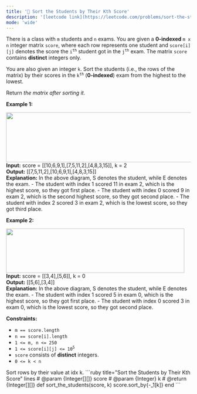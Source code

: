 ```yaml
---
title: '🧀 Sort the Students by Their Kth Score'
description: '[leetcode link](https://leetcode.com/problems/sort-the-students-by-their-kth-score/description/)'
mode: 'wide'
---
```

<Tabs>
  <Tab title="Question" icon="circle-question" iconType="regular">
    <Card>
      <p>There is a class with <code>m</code> students and <code>n</code> exams. You are given a <strong>0-indexed</strong> <code>m x n</code> integer matrix <code>score</code>, where each row represents one student and <code>score[i][j]</code> denotes the score the <code>i<sup>th</sup></code> student got in the <code>j<sup>th</sup></code> exam. The matrix <code>score</code> contains <strong>distinct</strong> integers only.</p>  <p>You are also given an integer <code>k</code>. Sort the students (i.e., the rows of the matrix) by their scores in the <code>k<sup>th</sup></code>&nbsp;(<strong>0-indexed</strong>) exam from the highest to the lowest.</p>  <p>Return <em>the matrix after sorting it.</em></p>   <p><strong class="example">Example 1:</strong></p> <img alt="" src="https://assets.leetcode.com/uploads/2022/11/30/example1.png" style="width: 600px; height: 136px;" />  <strong>Input:</strong> score = [[10,6,9,1],[7,5,11,2],[4,8,3,15]], k = 2 <br/> <strong>Output:</strong> [[7,5,11,2],[10,6,9,1],[4,8,3,15]] <br/> <strong>Explanation:</strong> In the above diagram, S denotes the student, while E denotes the exam. - The student with index 1 scored 11 in exam 2, which is the highest score, so they got first place. - The student with index 0 scored 9 in exam 2, which is the second highest score, so they got second place. - The student with index 2 scored 3 in exam 2, which is the lowest score, so they got third place.   <p><strong class="example">Example 2:</strong></p> <img alt="" src="https://assets.leetcode.com/uploads/2022/11/30/example2.png" style="width: 486px; height: 121px;" />  <strong>Input:</strong> score = [[3,4],[5,6]], k = 0 <br/> <strong>Output:</strong> [[5,6],[3,4]] <br/> <strong>Explanation:</strong> In the above diagram, S denotes the student, while E denotes the exam. - The student with index 1 scored 5 in exam 0, which is the highest score, so they got first place. - The student with index 0 scored 3 in exam 0, which is the lowest score, so they got second place.    <p><strong>Constraints:</strong></p>  <ul>  <li><code>m == score.length</code></li>  <li><code>n == score[i].length</code></li>  <li><code>1 &lt;= m, n &lt;= 250</code></li>  <li><code>1 &lt;= score[i][j] &lt;= 10<sup>5</sup></code></li>  <li><code>score</code> consists of <strong>distinct</strong> integers.</li>  <li><code>0 &lt;= k &lt; n</code></li> </ul> 
    </Card>
  </Tab>
  <Tab title="Solution" icon="lightbulb" iconType="regular" >
    <Card>
      Sort rows by their value at idx k.
    </Card>
  <Expandable title="code">
    <CodeGroup dropdown>
```ruby title="Sort the Students by Their Kth Score" lines
# @param {Integer[][]} score
# @param {Integer} k
# @return {Integer[][]}
def sort_the_students(score, k)
  score.sort_by{-_1[k]}
end
```
    </CodeGroup>
  </Expandable>
  </Tab>
</Tabs>